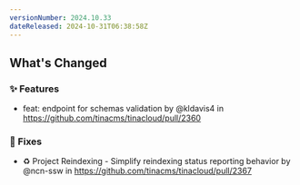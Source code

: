 ```yaml
---
versionNumber: 2024.10.33
dateReleased: 2024-10-31T06:38:58Z
---
```


## What's Changed
### ✨ Features
* feat: endpoint for schemas validation by @kldavis4 in https://github.com/tinacms/tinacloud/pull/2360

### 🔧 Fixes
* ♻️ Project Reindexing - Simplify reindexing status reporting behavior by @ncn-ssw in https://github.com/tinacms/tinacloud/pull/2367
